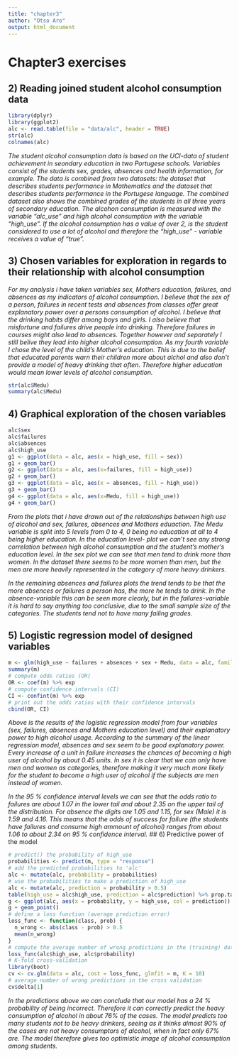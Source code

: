 ```yaml
---
title: "chapter3"
author: "Otso Aro"
output: html_document
---
```


# Chapter3 exercises

## 2) Reading joined student alcohol consumption data
```r
library(dplyr)
library(ggplot2)
alc <- read.table(file = "data/alc", header = TRUE)
str(alc)
colnames(alc)
```
*The student alcohol consumption data is based on the UCI-data of student achievement in seondary education in two Portugese schools. Variables consist of the students sex, grades, absences and health information, for example. The data is combined from two datasets: the dataset that describes students performance in Mathematics and the dataset that describes students performance in the Portugese language. The combined dataset also shows the combined grades of the students in all three years of secondary education. The alcohon consumption is measured with the variable "alc_use" and high alcohol consumption with the variable "high_use". If the alcohol consumption has a value of over 2, is the student considered to use a lot of alcohol and therefore the "high_use" - variable receives a value of "true".*

## 3) Chosen variables for exploration  in regards to their relationship with alcohol consumption

*For my analysis i have taken variables sex, Mothers education, failures, and absences as my indicators of alcohol consumption. I believe that the sex of a person, failures in recent tests and absences from classes offer great explanatory power over a persons consumption of alcohol. I believe that the drinking habits differ among boys and girls. I also believe that misfortune and failures drive people into drinking. Therefore failures in courses might also lead to absences. Together however and separately I still belive they lead into higher alcohol consumption. As my fourth variable I chose the level of the child's Mother's education. This is due to the belief that educated parents warn their children more about alchol and also don't provide a model of heavy drinking that often. Therefore higher education would mean lower levels of alcohol consumption.*
```r
str(alc$Medu)
summary(alc$Medu)
```

## 4) Graphical exploration of the chosen variables
```r
alc$sex
alc$failures
alc$absences
alc$high_use
g1 <- ggplot(data = alc, aes(x = high_use, fill = sex))
g1 + geom_bar()
g2 <- ggplot(data = alc, aes(x=failures, fill = high_use)) 
g2 + geom_bar()
g3 <- ggplot(data = alc, aes(x = absences, fill = high_use))
g3 + geom_bar()
g4 <- ggplot(data = alc, aes(x=Medu, fill = high_use)) 
g4 + geom_bar()
```
*From the plots that i have drawn out of the relationships between high use of alcohol and sex, failures, absences and Mothers eduaction. The Medu variable is split into 5 levels from 0 to 4, 0 being no education at all to 4 being higher education. In the education level- plot we can't see any strong correlation between high alcohol consumption and the student's mother's education level. *
*In the sex plot we can see that men tend to drink more than women. In the dataset there seems to be more women than men, but the men are more heavily represented in the category of more heavy drinkers.*

*In the remaining absences and failures plots the trend tends to be that the more absences or failures a person has, the more he tends to drink. In the absence-variable this can be seen more clearly, but in the failures-variable it is hard to say anything too conclusive, due to the small sample size of the categories. The students tend not to have many failing grades.*

## 5) Logistic regression model of designed variables
```r
m <- glm(high_use ~ failures + absences + sex + Medu, data = alc, family = "binomial")
summary(m)
# compute odds ratios (OR)
OR <- coef(m) %>% exp
# compute confidence intervals (CI)
CI <- confint(m) %>% exp
# print out the odds ratios with their confidence intervals
cbind(OR, CI)
```
*Above is the results of the logistic regression model from four variables (sex, failures, absences and Mothers education level) and their explanatory power to high alcohol usage. According to the summary of the linear regression model, absences and sex seem to be good explanatory power. Every increase of a unit in failure increases the chances of becoming a high user of alcohol by about 0.45 units. In sex it is clear that we can only have men and women as categories, therefore making it very much more likely for the student to become a high user of alcohol if the subjects are men instead of women.*

*In the 95 % confidence interval levels we can see that the odds ratio to failures are about 1.07 in the lower tail and about 2.35 on the upper tail of the distribution. For absence the digits are 1.05 and 1.15, for sex (Male) it is 1.59  and 4.16. This means that the odds of success for failure (the students have failures and consume high ammount of alcohol) ranges from about 1.06 to about 2.34 on 95 % confidence interval. *
## 6) Predictive power of the model
```r
# predict() the probability of high_use
probabilities <- predict(m, type = "response")
# add the predicted probabilities to 'alc'
alc <- mutate(alc, probability = probabilities)
# use the probabilities to make a prediction of high_use
alc <- mutate(alc, prediction = probability > 0.5)
table(high_use = alc$high_use, prediction = alc$prediction) %>% prop.table %>% addmargins
g <- ggplot(alc, aes(x = probability, y = high_use, col = prediction))
g + geom_point()
# define a loss function (average prediction error)
loss_func <- function(class, prob) {
  n_wrong <- abs(class - prob) > 0.5
  mean(n_wrong)
}
# compute the average number of wrong predictions in the (training) data
loss_func(alc$high_use, alc$probability)
# K-fold cross-validation
library(boot)
cv <- cv.glm(data = alc, cost = loss_func, glmfit = m, K = 10)
# average number of wrong predictions in the cross validation
cv$delta[1]
```
*In the predictions above we can conclude that our model has a 24 % probability of being incorrect. Therefore it can correctly predict the heavy consumption of alcohol in about 76% of the cases. The model predicts too many students not to be heavy drinkers, seeing as it thinks almost 90% of the cases are not heavy consumptors of alcohol, when in fact only 67% are. The model therefore gives too optimistic image of alcohol consumption among students.*